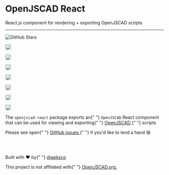 
<Meta title="Docs/Intro" />

<div className="text-center">
  <h1 className="text-center">OpenJSCAD React</h1>
<div className="text-center">
  React.js component for rendering + exporting OpenJSCAD scripts
</div>


<div className="py-3">
    <hr />
</div>

<div className="text-center flex justify-center">
  <img className="my-0 mx-1" src="https://img.shields.io/github/stars/aeksco/openjscad-react.svg?style=social&amp;label=Star" alt="GitHub Stars" />


<img
    src="https://img.shields.io/apm/l/atomic-design-ui.svg"
    alt="MIT License"
    height="18"
    className="my-0 mx-1"
/>

<a href="https://badge.fury.io/js/openjscad-react">
    <img
        src="https://badge.fury.io/js/openjscad-react.svg"
        alt="npm version"
        className="my-0 mx-1"
        height="18"
    />
</a>

<img
    alt="npm bundle size"
    src="https://img.shields.io/bundlephobia/min/openjscad-react"
    className="my-0 mx-1"
    height="18"
/>

<img
    alt="GitHub issues"
    src="https://img.shields.io/github/issues/aeksco/openjscad-react"
    height="18"
    className="my-0 mx-1"
/>

<img
    alt="Netlify"
    height="18"
    className="my-0 mx-1"
    src="https://img.shields.io/netlify/e1c4766e-5b53-4ba1-a8cd-7705216f3429"
/>

<img
    className="my-0 mx-1"
    src="http://hits.dwyl.com/aeksco/openjscad-react.svg"
    alt="Hit Count"
    height="18"
/>

  <a href="https://github.com/aeksco/openjscad-react" target="_blank">
    <img
      className="my-0 mx-1"
      height="18"
      src="https://img.shields.io/badge/PRs-welcome-brightgreen.svg?style=flat"
      alt="Pull Requests Welcome"
    />
  </a>
</div>


</div>


<p className="text-center">
    <span className="text-gray-800">
        The <code>openjscad-react</code> package exports an{" "}
        <code>OpenJSCAD</code> React component that can be used for viewing and
        exporting{" "}
        <a href="https://openjscad.org" target="_blank">
            OpenJSCAD
        </a>{" "}
        scripts
    </span>
</p>

<p className="text-center">
    <span className="text-gray-600 block py-3">
        Please see open{" "}
        <a
            href="https://github.com/aeksco/openjscad-react/issues"
            target="_blank"
        >
            GitHub issues
        </a>{" "}
        if you'd like to lend a hand &#128516;
    </span>
</p>

<br />
<div className="grid grid-cols-1 w-full">
    <Story id="examples-layouts--complete" />
</div>
<br />

<p className="text-center">
    <span className="text-gray-600 block">
        Built with <span className="text-red-600">&#9829;</span> by{" "}
        <a href="https://twitter.com/aeksco" target="_blank">
            @aeksco
        </a>
    </span>
</p>

<p className="text-center">
    <span className="text-gray-600 block">
        This project is not affiliated with{" "}
        <a href="https://openjscad.org" target="_blank">
            OpenJSCAD.org.
        </a>
    </span>
</p>
